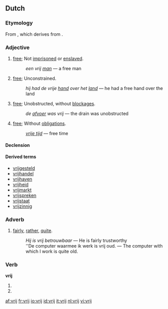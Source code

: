 ==Dutch==

===Etymology===
From {{proto|Germanic|title=Germanic|frijaz|lang=nl}}, which derives from {{proto|Indo-European|prei-|to be fond of|lang=nl}}.

===Adjective===
{{nl-adj}}

# [[free]]; Not [[imprisoned]] or [[enslaved]]. 
#: ''een vrij [[man]]'' &mdash; a free man
# [[free]]; Unconstrained. 
#: ''hij had de vrije [[hand]] over het [[land]]'' &mdash; he had a free hand over the land
# [[free]]; Unobstructed, without [[blockage|blockages]]. 
#: ''de [[afvoer]] was vrij'' &mdash; the drain was unobstructed
# [[free]]; Without [[obligation]]s. 
#: ''[[vrije tijd]]'' &mdash; free time

====Declension====
{{nl-decl-adj}}

====Derived terms====
{{top4}}
* [[vrijgesteld]]
* [[vrijhandel]]
* [[vrijhaven]]
* [[vrijheid]]
* [[vrijmarkt]]
* [[vrijspreken]]
* [[vrijstaat]]
* [[vrijzinnig]]
{{bottom}}

===Adverb===
{{nl-adv|-|-}}

# [[fairly]], [[rather]], [[quite]]. 
#: ''Hij is vrij betrouwbaar'' &mdash; He is fairly trustworthy
#: ''De computer waarmee ik werk is vrij oud. &mdash; The computer with which I work is quite old.

===Verb===
'''vrij'''

# {{nl-verb-form|p=first|n=singular|t=present|vrijen}}
# {{nl-verb-form|m=imperative|vrijen}}

[[af:vrij]]
[[fr:vrij]]
[[io:vrij]]
[[id:vrij]]
[[it:vrij]]
[[nl:vrij]]
[[vi:vrij]]